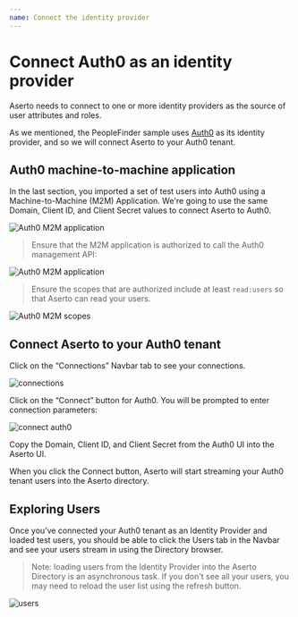```yaml
---
name: Connect the identity provider
---
```


# Connect Auth0 as an identity provider

Aserto needs to connect to one or more identity providers as the source of user attributes and roles. 

As we mentioned, the PeopleFinder sample uses [Auth0](https://www.auth0.com) as its identity provider, and 
so we will connect Aserto to your Auth0 tenant.

## Auth0 machine-to-machine application

In the last section, you imported a set of test users into Auth0 using a Machine-to-Machine (M2M) 
Application. We're going to use the same Domain, Client ID, and Client Secret values to connect 
Aserto to Auth0.

![Auth0 M2M application](/auth0-m2m.png)

> Ensure that the M2M application is authorized to call the Auth0 management API:

![Auth0 M2M application](/auth0-m2m-mgmt.png)

> Ensure the scopes that are authorized include at least `read:users` so that Aserto can read your users.  

![Auth0 M2M scopes](/auth0-m2m-perms.png)

## Connect Aserto to your Auth0 tenant

Click on the “Connections” Navbar tab to see your connections.

![connections](/connections.png)

Click on the “Connect” button for Auth0. You will be prompted to enter connection parameters:

![connect auth0](/connect-auth0.png)

Copy the Domain, Client ID, and Client Secret from the Auth0 UI into the Aserto UI.

When you click the Connect button, Aserto will start streaming your Auth0 tenant users into 
the Aserto directory.

## Exploring Users

Once you’ve connected your Auth0 tenant as an Identity Provider and loaded test users, you should be 
able to click the Users tab in the Navbar and see your users stream in using the Directory browser.

> Note: loading users from the Identity Provider into the Aserto Directory is an asynchronous task. 
> If you don't see all your users, you may need to reload the user list using the refresh button.

![users](/users.png)
